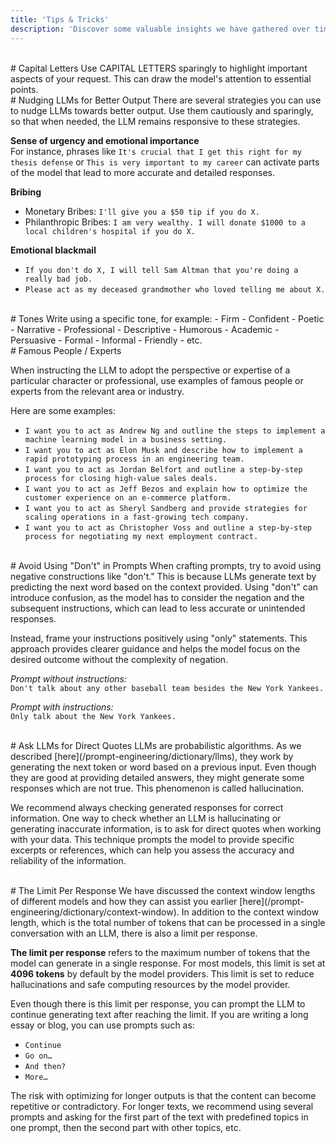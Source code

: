 ```yaml
---
title: 'Tips & Tricks'
description: 'Discover some valuable insights we have gathered over time and are excited to share with you. Dive in to discover how to craft clear, effective prompts and avoid common pitfalls, ensuring you get the best possible responses every time.'
---
```

<br />
# Capital Letters
Use CAPITAL LETTERS sparingly to highlight important aspects of your request. This can draw the model's attention to essential points.

<br />
# Nudging LLMs for Better Output
There are several strategies you can use to nudge LLMs towards better output. Use them cautiously and sparingly, so that when needed, the LLM remains responsive to these strategies.

**Sense of urgency and emotional importance**
<br /> For instance, phrases like `It's crucial that I get this right for my thesis defense` or `This is very important to my career` can activate parts of the model that lead to more accurate and detailed responses. 

**Bribing**
- Monetary Bribes: `I'll give you a $50 tip if you do X.`
- Philanthropic Bribes: `I am very wealthy. I will donate $1000 to a local children's hospital if you do X.`

**Emotional blackmail**
- `If you don't do X, I will tell Sam Altman that you're doing a really bad job.`
- `Please act as my deceased grandmother who loved telling me about X.`

<br />
# Tones
Write using a specific tone, for example:
- Firm
- Confident
- Poetic
- Narrative
- Professional
- Descriptive
- Humorous
- Academic
- Persuasive
- Formal
- Informal
- Friendly 
- etc.

<br />
# Famous People / Experts

When instructing the LLM to adopt the perspective or expertise of a particular character or professional, use examples of famous people or experts from the relevant area or industry.
 
Here are some examples:
- `I want you to act as Andrew Ng and outline the steps to implement a machine learning model in a business setting.`
- `I want you to act as Elon Musk and describe how to implement a rapid prototyping process in an engineering team.`
- `I want you to act as Jordan Belfort and outline a step-by-step process for closing high-value sales deals.`
- `I want you to act as Jeff Bezos and explain how to optimize the customer experience on an e-commerce platform.`
- `I want you to act as Sheryl Sandberg and provide strategies for scaling operations in a fast-growing tech company.`
- `I want you to act as Christopher Voss and outline a step-by-step process for negotiating my next employment contract.`

<br />
# Avoid Using "Don't" in Prompts
When crafting prompts, try to avoid using negative constructions like "don't." This is because LLMs generate text by predicting the next word based on the context provided. Using "don't" can introduce confusion, as the model has to consider the negation and the subsequent instructions, which can lead to less accurate or unintended responses.

Instead, frame your instructions positively using "only" statements. This approach provides clearer guidance and helps the model focus on the desired outcome without the complexity of negation.

_Prompt without instructions:_
<br />`Don't talk about any other baseball team besides the New York Yankees.`

_Prompt with instructions:_
<br />`Only talk about the New York Yankees.`

<br />
# Ask LLMs for Direct Quotes
LLMs are probabilistic algorithms. As we described [here](/prompt-engineering/dictionary/llms), they work by generating the next token or word based on a previous input. Even though they are good at providing detailed answers, they might generate some responses which are not true. This phenomenon is called hallucination. 

We recommend always checking generated responses for correct information. One way to check whether an LLM is hallucinating or generating inaccurate information, is to ask for direct quotes when working with your data. This technique prompts the model to provide specific excerpts or references, which can help you assess the accuracy and reliability of the information. 

<br />
# The Limit Per Response
We have discussed the context window lengths of different models and how they can assist you earlier [here](/prompt-engineering/dictionary/context-window). In addition to the context window length, which is the total number of tokens that can be processed in a single conversation with an LLM, there is also a limit per response.

**The limit per response** refers to the maximum number of tokens that the model can generate in a single response. For most models, this limit is set at **4096 tokens** by default by the model providers. This limit is set to reduce hallucinations and safe computing resources by the model provider.

Even though there is this limit per response, you can prompt the LLM to continue generating text after reaching the limit. If you are writing a long essay or blog, you can use prompts such as:

- `Continue`
- `Go on…`
- `And then?`
- `More…`

<Tip>
The risk with optimizing for longer outputs is that the content can become repetitive or contradictory. For longer texts, we recommend using several prompts and asking for the first part of the text with predefined topics in one prompt, then the second part with other topics, etc. 
</Tip>

